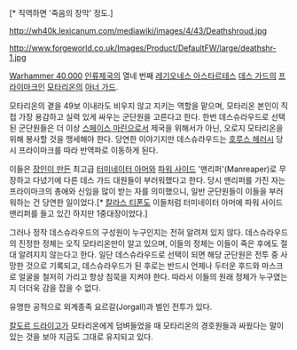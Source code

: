 {{{+1 '''Deathshroud'''}}}[* 직역하면 '죽음의 장막' 정도.]

http://wh40k.lexicanum.com/mediawiki/images/4/43/Deathshroud.jpg

http://www.forgeworld.co.uk/Images/Product/DefaultFW/large/deathshr-1.jpg

[[Warhammer 40,000]] [[인류제국]]의 열네 번째 [[레기오네스 아스타르테스]] [[데스 가드]]의 [[프라이마크]]인 [[모타리온]]의 [[아너 가드]].

모타리온의 곁을 49보 이내라도 비우지 않고 지키는 역할을 맡으며, 모타리온 본인이 직접 가장 용감하고 실력 있게 싸우는 군단원을 고른다고 한다. 한번 데스슈라우드로 선택된 군단원들은 더 이상 [[스페이스 마린]]으로서 제국을 위해서가 아닌, 오로지 모타리온을 위해 봉사할 것을 맹세해야 한다. 당연한 이야기지만 데스슈라우드는 [[호루스 헤러시]] 당시 프라이마크를 따라 반역파로 이동하게 된다.

이들은 [[마스터 크래프티드 웨폰|장인이 만든]] 최고급 [[터미네이터 아머]]와 [[파워 웨폰|파워 사이드]] '맨리퍼'(Manreaper)로 무장하고 다녔기에 다른 데스 가드 대원들이 부러워했다고 한다. 당시 맨리퍼를 가진 자는 프라이마크의 총애와 신임을 많이 받는 자를 의미했으니, 일반 군단원들이 이들을 부러워하는 건 당연한 일이었다.[* [[타이퍼스|칼라스 티폰]]도 이들처럼 터미네이터 아머에 파워 사이드 맨리퍼를 들고 있긴 하지만 1중대장이었다.]

그러나 정작 데스슈라우드의 구성원이 누구인지는 전혀 알려져 있지 않다. 데스슈라우드의 진정한 정체는 오직 모타리온만이 알고 있으며, 이들의 정체는 이들이 죽은 후에도 절대 알려지지 않는다고 한다. 일단 데스슈라우드로 선택이 되면 해당 군단원은 전투 중 사망한 것으로 기록되고, 데스슈라우드가 된 후로는 반드시 언제나 두터운 후드와 마스크로 얼굴을 철저히 가리고 항상 침묵을 지켜야 한다. 따라서 이들의 원래 정체가 누구였는지 더더욱 감을 잡을 수 없다.

유명한 공적으로 외계종족 요르갈(Jorgall)과 벌인 전투가 있다.

[[칼도르 드라이고]]가 모타리온에게 덤벼들었을 때 모타리온의 경호원들과 싸웠다는 말이 있는 것을 보아 지금도 그대로 유지되고 있다.
